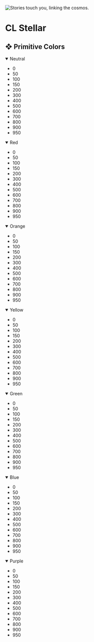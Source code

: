
<Meta title="CL Stellar" />

<Image
  class="absolute z-10 top-0 left-0 w-full h-full object-cover"
  src={Stellar}
  alt="Stories touch you, linking the cosmos."
/>
<main id="cl-doc" class="relative z-20">
  <h1 class="mb-8 font-semibold text-4xl text-inherit">CL Stellar</h1>
  <section>
    <h2 class="font-semibold text-2xl border-0 text-inherit">
      ❖ Primitive Colors
    </h2>
    <div class="grid gap-6 mt-6">
      <details open>
        <summary class="font-semibold text-lg border-0 cursor-pointer">
          Neutral
        </summary>
        <ul class="flex flex-wrap gap-4 mt-2">
          <li class="relative w-8 h-8 rounded-full bg-cl-neutral-0 transition-transform hover:scale-110 hover:shadow-lg hover:shadow-slate-500/50 border border-cl-neutral-50">
            <div class="absolute inset-0 flex items-center justify-center text-xs opacity-30 transition-opacity hover:opacity-100 text-black">
              0
            </div>
          </li>
          <li class="relative w-8 h-8 rounded-full bg-cl-neutral-50 transition-transform hover:scale-110 hover:shadow-lg hover:shadow-slate-500/50">
            <div class="absolute inset-0 flex items-center justify-center text-xs opacity-30 transition-opacity hover:opacity-100 text-black">
              50
            </div>
          </li>
          <li class="relative w-8 h-8 rounded-full bg-cl-neutral-100 transition-transform hover:scale-110 hover:shadow-lg hover:shadow-slate-500/50">
            <div class="absolute inset-0 flex items-center justify-center text-xs opacity-30 transition-opacity hover:opacity-100 text-black">
              100
            </div>
          </li>
          <li class="relative w-8 h-8 rounded-full bg-cl-neutral-150 transition-transform hover:scale-110 hover:shadow-lg hover:shadow-slate-500/50">
            <div class="absolute inset-0 flex items-center justify-center text-xs opacity-30 transition-opacity hover:opacity-100 text-black">
              150
            </div>
          </li>
          <li class="relative w-8 h-8 rounded-full bg-cl-neutral-200 transition-transform hover:scale-110 hover:shadow-lg hover:shadow-slate-500/50">
            <div class="absolute inset-0 flex items-center justify-center text-xs opacity-30 transition-opacity hover:opacity-100 text-black">
              200
            </div>
          </li>
          <li class="relative w-8 h-8 rounded-full bg-cl-neutral-300 transition-transform hover:scale-110 hover:shadow-lg hover:shadow-slate-500/50">
            <div class="absolute inset-0 flex items-center justify-center text-xs opacity-30 transition-opacity hover:opacity-100 text-white">
              300
            </div>
          </li>
          <li class="relative w-8 h-8 rounded-full bg-cl-neutral-400 transition-transform hover:scale-110 hover:shadow-lg hover:shadow-slate-500/50">
            <div class="absolute inset-0 flex items-center justify-center text-xs opacity-30 transition-opacity hover:opacity-100 text-white">
              400
            </div>
          </li>
          <li class="relative w-8 h-8 rounded-full bg-cl-neutral-500 transition-transform hover:scale-110 hover:shadow-lg hover:shadow-slate-500/50">
            <div class="absolute inset-0 flex items-center justify-center text-xs opacity-30 transition-opacity hover:opacity-100 text-white">
              500
            </div>
          </li>
          <li class="relative w-8 h-8 rounded-full bg-cl-neutral-600 transition-transform hover:scale-110 hover:shadow-lg hover:shadow-slate-500/50">
            <div class="absolute inset-0 flex items-center justify-center text-xs opacity-30 transition-opacity hover:opacity-100 text-white">
              600
            </div>
          </li>
          <li class="relative w-8 h-8 rounded-full bg-cl-neutral-700 transition-transform hover:scale-110 hover:shadow-lg hover:shadow-slate-500/50">
            <div class="absolute inset-0 flex items-center justify-center text-xs opacity-30 transition-opacity hover:opacity-100 text-white">
              700
            </div>
          </li>
          <li class="relative w-8 h-8 rounded-full bg-cl-neutral-800 transition-transform hover:scale-110 hover:shadow-lg hover:shadow-slate-500/50">
            <div class="absolute inset-0 flex items-center justify-center text-xs opacity-30 transition-opacity hover:opacity-100 text-white">
              800
            </div>
          </li>
          <li class="relative w-8 h-8 rounded-full bg-cl-neutral-900 transition-transform hover:scale-110 hover:shadow-lg hover:shadow-slate-500/50">
            <div class="absolute inset-0 flex items-center justify-center text-xs opacity-30 transition-opacity hover:opacity-100 text-white">
              900
            </div>
          </li>
          <li class="relative w-8 h-8 rounded-full bg-cl-neutral-950 transition-transform hover:scale-110 hover:shadow-lg hover:shadow-slate-500/50">
            <div class="absolute inset-0 flex items-center justify-center text-xs opacity-30 transition-opacity hover:opacity-100 text-white">
              950
            </div>
          </li>
        </ul>
      </details>
      <details open>
        <summary class="font-semibold text-lg border-0 cursor-pointer">
          Red
        </summary>
        <ul class="flex flex-wrap gap-4 mt-2">
          <li class="relative w-8 h-8 rounded-full bg-cl-red-0 transition-transform hover:scale-110 hover:shadow-lg hover:shadow-slate-500/50">
            <div class="absolute inset-0 flex items-center justify-center text-xs opacity-30 transition-opacity hover:opacity-100 text-black">
              0
            </div>
          </li>
          <li class="relative w-8 h-8 rounded-full bg-cl-red-50 transition-transform hover:scale-110 hover:shadow-lg hover:shadow-slate-500/50">
            <div class="absolute inset-0 flex items-center justify-center text-xs opacity-30 transition-opacity hover:opacity-100 text-black">
              50
            </div>
          </li>
          <li class="relative w-8 h-8 rounded-full bg-cl-red-100 transition-transform hover:scale-110 hover:shadow-lg hover:shadow-slate-500/50">
            <div class="absolute inset-0 flex items-center justify-center text-xs opacity-30 transition-opacity hover:opacity-100 text-black">
              100
            </div>
          </li>
          <li class="relative w-8 h-8 rounded-full bg-cl-red-150 transition-transform hover:scale-110 hover:shadow-lg hover:shadow-slate-500/50">
            <div class="absolute inset-0 flex items-center justify-center text-xs opacity-30 transition-opacity hover:opacity-100 text-black">
              150
            </div>
          </li>
          <li class="relative w-8 h-8 rounded-full bg-cl-red-200 transition-transform hover:scale-110 hover:shadow-lg hover:shadow-slate-500/50">
            <div class="absolute inset-0 flex items-center justify-center text-xs opacity-30 transition-opacity hover:opacity-100 text-black">
              200
            </div>
          </li>
          <li class="relative w-8 h-8 rounded-full bg-cl-red-300 transition-transform hover:scale-110 hover:shadow-lg hover:shadow-slate-500/50">
            <div class="absolute inset-0 flex items-center justify-center text-xs opacity-30 transition-opacity hover:opacity-100 text-white">
              300
            </div>
          </li>
          <li class="relative w-8 h-8 rounded-full bg-cl-red-400 transition-transform hover:scale-110 hover:shadow-lg hover:shadow-slate-500/50">
            <div class="absolute inset-0 flex items-center justify-center text-xs opacity-30 transition-opacity hover:opacity-100 text-white">
              400
            </div>
          </li>
          <li class="relative w-8 h-8 rounded-full bg-cl-red-500 transition-transform hover:scale-110 hover:shadow-lg hover:shadow-slate-500/50">
            <div class="absolute inset-0 flex items-center justify-center text-xs opacity-30 transition-opacity hover:opacity-100 text-white">
              500
            </div>
          </li>
          <li class="relative w-8 h-8 rounded-full bg-cl-red-600 transition-transform hover:scale-110 hover:shadow-lg hover:shadow-slate-500/50">
            <div class="absolute inset-0 flex items-center justify-center text-xs opacity-30 transition-opacity hover:opacity-100 text-white">
              600
            </div>
          </li>
          <li class="relative w-8 h-8 rounded-full bg-cl-red-700 transition-transform hover:scale-110 hover:shadow-lg hover:shadow-slate-500/50">
            <div class="absolute inset-0 flex items-center justify-center text-xs opacity-30 transition-opacity hover:opacity-100 text-white">
              700
            </div>
          </li>
          <li class="relative w-8 h-8 rounded-full bg-cl-red-800 transition-transform hover:scale-110 hover:shadow-lg hover:shadow-slate-500/50">
            <div class="absolute inset-0 flex items-center justify-center text-xs opacity-30 transition-opacity hover:opacity-100 text-white">
              800
            </div>
          </li>
          <li class="relative w-8 h-8 rounded-full bg-cl-red-900 transition-transform hover:scale-110 hover:shadow-lg hover:shadow-slate-500/50">
            <div class="absolute inset-0 flex items-center justify-center text-xs opacity-30 transition-opacity hover:opacity-100 text-white">
              900
            </div>
          </li>
          <li class="relative w-8 h-8 rounded-full bg-cl-red-950 transition-transform hover:scale-110 hover:shadow-lg hover:shadow-slate-500/50">
            <div class="absolute inset-0 flex items-center justify-center text-xs opacity-30 transition-opacity hover:opacity-100 text-white">
              950
            </div>
          </li>
        </ul>
      </details>
      <details open>
        <summary class="font-semibold text-lg border-0 cursor-pointer">
          Orange
        </summary>
        <ul class="flex flex-wrap gap-4 mt-2">
          <li class="relative w-8 h-8 rounded-full bg-cl-orange-0 transition-transform hover:scale-110 hover:shadow-lg hover:shadow-slate-500/50">
            <div class="absolute inset-0 flex items-center justify-center text-xs opacity-30 transition-opacity hover:opacity-100 text-black">
              0
            </div>
          </li>
          <li class="relative w-8 h-8 rounded-full bg-cl-orange-50 transition-transform hover:scale-110 hover:shadow-lg hover:shadow-slate-500/50">
            <div class="absolute inset-0 flex items-center justify-center text-xs opacity-30 transition-opacity hover:opacity-100 text-black">
              50
            </div>
          </li>
          <li class="relative w-8 h-8 rounded-full bg-cl-orange-100 transition-transform hover:scale-110 hover:shadow-lg hover:shadow-slate-500/50">
            <div class="absolute inset-0 flex items-center justify-center text-xs opacity-30 transition-opacity hover:opacity-100 text-black">
              100
            </div>
          </li>
          <li class="relative w-8 h-8 rounded-full bg-cl-orange-150 transition-transform hover:scale-110 hover:shadow-lg hover:shadow-slate-500/50">
            <div class="absolute inset-0 flex items-center justify-center text-xs opacity-30 transition-opacity hover:opacity-100 text-black">
              150
            </div>
          </li>
          <li class="relative w-8 h-8 rounded-full bg-cl-orange-200 transition-transform hover:scale-110 hover:shadow-lg hover:shadow-slate-500/50">
            <div class="absolute inset-0 flex items-center justify-center text-xs opacity-30 transition-opacity hover:opacity-100 text-black">
              200
            </div>
          </li>
          <li class="relative w-8 h-8 rounded-full bg-cl-orange-300 transition-transform hover:scale-110 hover:shadow-lg hover:shadow-slate-500/50">
            <div class="absolute inset-0 flex items-center justify-center text-xs opacity-30 transition-opacity hover:opacity-100 text-black">
              300
            </div>
          </li>
          <li class="relative w-8 h-8 rounded-full bg-cl-orange-400 transition-transform hover:scale-110 hover:shadow-lg hover:shadow-slate-500/50">
            <div class="absolute inset-0 flex items-center justify-center text-xs opacity-30 transition-opacity hover:opacity-100 text-black">
              400
            </div>
          </li>
          <li class="relative w-8 h-8 rounded-full bg-cl-orange-500 transition-transform hover:scale-110 hover:shadow-lg hover:shadow-slate-500/50">
            <div class="absolute inset-0 flex items-center justify-center text-xs opacity-30 transition-opacity hover:opacity-100 text-white">
              500
            </div>
          </li>
          <li class="relative w-8 h-8 rounded-full bg-cl-orange-600 transition-transform hover:scale-110 hover:shadow-lg hover:shadow-slate-500/50">
            <div class="absolute inset-0 flex items-center justify-center text-xs opacity-30 transition-opacity hover:opacity-100 text-white">
              600
            </div>
          </li>
          <li class="relative w-8 h-8 rounded-full bg-cl-orange-700 transition-transform hover:scale-110 hover:shadow-lg hover:shadow-slate-500/50">
            <div class="absolute inset-0 flex items-center justify-center text-xs opacity-30 transition-opacity hover:opacity-100 text-white">
              700
            </div>
          </li>
          <li class="relative w-8 h-8 rounded-full bg-cl-orange-800 transition-transform hover:scale-110 hover:shadow-lg hover:shadow-slate-500/50">
            <div class="absolute inset-0 flex items-center justify-center text-xs opacity-30 transition-opacity hover:opacity-100 text-white">
              800
            </div>
          </li>
          <li class="relative w-8 h-8 rounded-full bg-cl-orange-900 transition-transform hover:scale-110 hover:shadow-lg hover:shadow-slate-500/50">
            <div class="absolute inset-0 flex items-center justify-center text-xs opacity-30 transition-opacity hover:opacity-100 text-white">
              900
            </div>
          </li>
          <li class="relative w-8 h-8 rounded-full bg-cl-orange-950 transition-transform hover:scale-110 hover:shadow-lg hover:shadow-slate-500/50">
            <div class="absolute inset-0 flex items-center justify-center text-xs opacity-30 transition-opacity hover:opacity-100 text-white">
              950
            </div>
          </li>
        </ul>
      </details>
      <details open>
        <summary class="font-semibold text-lg border-0 cursor-pointer">
          Yellow
        </summary>
        <ul class="flex flex-wrap gap-4 mt-2">
          <li class="relative w-8 h-8 rounded-full bg-cl-yellow-0 transition-transform hover:scale-110 hover:shadow-lg hover:shadow-slate-500/50">
            <div class="absolute inset-0 flex items-center justify-center text-xs opacity-30 transition-opacity hover:opacity-100 text-black">
              0
            </div>
          </li>
          <li class="relative w-8 h-8 rounded-full bg-cl-yellow-50 transition-transform hover:scale-110 hover:shadow-lg hover:shadow-slate-500/50">
            <div class="absolute inset-0 flex items-center justify-center text-xs opacity-30 transition-opacity hover:opacity-100 text-black">
              50
            </div>
          </li>
          <li class="relative w-8 h-8 rounded-full bg-cl-yellow-100 transition-transform hover:scale-110 hover:shadow-lg hover:shadow-slate-500/50">
            <div class="absolute inset-0 flex items-center justify-center text-xs opacity-30 transition-opacity hover:opacity-100 text-black">
              100
            </div>
          </li>
          <li class="relative w-8 h-8 rounded-full bg-cl-yellow-150 transition-transform hover:scale-110 hover:shadow-lg hover:shadow-slate-500/50">
            <div class="absolute inset-0 flex items-center justify-center text-xs opacity-30 transition-opacity hover:opacity-100 text-black">
              150
            </div>
          </li>
          <li class="relative w-8 h-8 rounded-full bg-cl-yellow-200 transition-transform hover:scale-110 hover:shadow-lg hover:shadow-slate-500/50">
            <div class="absolute inset-0 flex items-center justify-center text-xs opacity-30 transition-opacity hover:opacity-100 text-black">
              200
            </div>
          </li>
          <li class="relative w-8 h-8 rounded-full bg-cl-yellow-300 transition-transform hover:scale-110 hover:shadow-lg hover:shadow-slate-500/50">
            <div class="absolute inset-0 flex items-center justify-center text-xs opacity-30 transition-opacity hover:opacity-100 text-black">
              300
            </div>
          </li>
          <li class="relative w-8 h-8 rounded-full bg-cl-yellow-400 transition-transform hover:scale-110 hover:shadow-lg hover:shadow-slate-500/50">
            <div class="absolute inset-0 flex items-center justify-center text-xs opacity-30 transition-opacity hover:opacity-100 text-black">
              400
            </div>
          </li>
          <li class="relative w-8 h-8 rounded-full bg-cl-yellow-500 transition-transform hover:scale-110 hover:shadow-lg hover:shadow-slate-500/50">
            <div class="absolute inset-0 flex items-center justify-center text-xs opacity-30 transition-opacity hover:opacity-100 text-black">
              500
            </div>
          </li>
          <li class="relative w-8 h-8 rounded-full bg-cl-yellow-600 transition-transform hover:scale-110 hover:shadow-lg hover:shadow-slate-500/50">
            <div class="absolute inset-0 flex items-center justify-center text-xs opacity-30 transition-opacity hover:opacity-100 text-white">
              600
            </div>
          </li>
          <li class="relative w-8 h-8 rounded-full bg-cl-yellow-700 transition-transform hover:scale-110 hover:shadow-lg hover:shadow-slate-500/50">
            <div class="absolute inset-0 flex items-center justify-center text-xs opacity-30 transition-opacity hover:opacity-100 text-white">
              700
            </div>
          </li>
          <li class="relative w-8 h-8 rounded-full bg-cl-yellow-800 transition-transform hover:scale-110 hover:shadow-lg hover:shadow-slate-500/50">
            <div class="absolute inset-0 flex items-center justify-center text-xs opacity-30 transition-opacity hover:opacity-100 text-white">
              800
            </div>
          </li>
          <li class="relative w-8 h-8 rounded-full bg-cl-yellow-900 transition-transform hover:scale-110 hover:shadow-lg hover:shadow-slate-500/50">
            <div class="absolute inset-0 flex items-center justify-center text-xs opacity-30 transition-opacity hover:opacity-100 text-white">
              900
            </div>
          </li>
          <li class="relative w-8 h-8 rounded-full bg-cl-yellow-950 transition-transform hover:scale-110 hover:shadow-lg hover:shadow-slate-500/50">
            <div class="absolute inset-0 flex items-center justify-center text-xs opacity-30 transition-opacity hover:opacity-100 text-white">
              950
            </div>
          </li>
        </ul>
      </details>
      <details open>
        <summary class="font-semibold text-lg border-0 cursor-pointer">
          Green
        </summary>
        <ul class="flex flex-wrap gap-4 mt-2">
          <li class="relative w-8 h-8 rounded-full bg-cl-green-0 transition-transform hover:scale-110 hover:shadow-lg hover:shadow-slate-500/50">
            <div class="absolute inset-0 flex items-center justify-center text-xs opacity-30 transition-opacity hover:opacity-100 text-black">
              0
            </div>
          </li>
          <li class="relative w-8 h-8 rounded-full bg-cl-green-50 transition-transform hover:scale-110 hover:shadow-lg hover:shadow-slate-500/50">
            <div class="absolute inset-0 flex items-center justify-center text-xs opacity-30 transition-opacity hover:opacity-100 text-black">
              50
            </div>
          </li>
          <li class="relative w-8 h-8 rounded-full bg-cl-green-100 transition-transform hover:scale-110 hover:shadow-lg hover:shadow-slate-500/50">
            <div class="absolute inset-0 flex items-center justify-center text-xs opacity-30 transition-opacity hover:opacity-100 text-black">
              100
            </div>
          </li>
          <li class="relative w-8 h-8 rounded-full bg-cl-green-150 transition-transform hover:scale-110 hover:shadow-lg hover:shadow-slate-500/50">
            <div class="absolute inset-0 flex items-center justify-center text-xs opacity-30 transition-opacity hover:opacity-100 text-black">
              150
            </div>
          </li>
          <li class="relative w-8 h-8 rounded-full bg-cl-green-200 transition-transform hover:scale-110 hover:shadow-lg hover:shadow-slate-500/50">
            <div class="absolute inset-0 flex items-center justify-center text-xs opacity-30 transition-opacity hover:opacity-100 text-black">
              200
            </div>
          </li>
          <li class="relative w-8 h-8 rounded-full bg-cl-green-300 transition-transform hover:scale-110 hover:shadow-lg hover:shadow-slate-500/50">
            <div class="absolute inset-0 flex items-center justify-center text-xs opacity-30 transition-opacity hover:opacity-100 text-black">
              300
            </div>
          </li>
          <li class="relative w-8 h-8 rounded-full bg-cl-green-400 transition-transform hover:scale-110 hover:shadow-lg hover:shadow-slate-500/50">
            <div class="absolute inset-0 flex items-center justify-center text-xs opacity-30 transition-opacity hover:opacity-100 text-white">
              400
            </div>
          </li>
          <li class="relative w-8 h-8 rounded-full bg-cl-green-500 transition-transform hover:scale-110 hover:shadow-lg hover:shadow-slate-500/50">
            <div class="absolute inset-0 flex items-center justify-center text-xs opacity-30 transition-opacity hover:opacity-100 text-white">
              500
            </div>
          </li>
          <li class="relative w-8 h-8 rounded-full bg-cl-green-600 transition-transform hover:scale-110 hover:shadow-lg hover:shadow-slate-500/50">
            <div class="absolute inset-0 flex items-center justify-center text-xs opacity-30 transition-opacity hover:opacity-100 text-white">
              600
            </div>
          </li>
          <li class="relative w-8 h-8 rounded-full bg-cl-green-700 transition-transform hover:scale-110 hover:shadow-lg hover:shadow-slate-500/50">
            <div class="absolute inset-0 flex items-center justify-center text-xs opacity-30 transition-opacity hover:opacity-100 text-white">
              700
            </div>
          </li>
          <li class="relative w-8 h-8 rounded-full bg-cl-green-800 transition-transform hover:scale-110 hover:shadow-lg hover:shadow-slate-500/50">
            <div class="absolute inset-0 flex items-center justify-center text-xs opacity-30 transition-opacity hover:opacity-100 text-white">
              800
            </div>
          </li>
          <li class="relative w-8 h-8 rounded-full bg-cl-green-900 transition-transform hover:scale-110 hover:shadow-lg hover:shadow-slate-500/50">
            <div class="absolute inset-0 flex items-center justify-center text-xs opacity-30 transition-opacity hover:opacity-100 text-white">
              900
            </div>
          </li>
          <li class="relative w-8 h-8 rounded-full bg-cl-green-950 transition-transform hover:scale-110 hover:shadow-lg hover:shadow-slate-500/50">
            <div class="absolute inset-0 flex items-center justify-center text-xs opacity-30 transition-opacity hover:opacity-100 text-white">
              950
            </div>
          </li>
        </ul>
      </details>
      <details open>
        <summary class="font-semibold text-lg border-0 cursor-pointer">
          Blue
        </summary>
        <ul class="flex flex-wrap gap-4 mt-2">
          <li class="relative w-8 h-8 rounded-full bg-cl-blue-0 transition-transform hover:scale-110 hover:shadow-lg hover:shadow-slate-500/50">
            <div class="absolute inset-0 flex items-center justify-center text-xs opacity-30 transition-opacity hover:opacity-100 text-black">
              0
            </div>
          </li>
          <li class="relative w-8 h-8 rounded-full bg-cl-blue-50 transition-transform hover:scale-110 hover:shadow-lg hover:shadow-slate-500/50">
            <div class="absolute inset-0 flex items-center justify-center text-xs opacity-30 transition-opacity hover:opacity-100 text-black">
              50
            </div>
          </li>
          <li class="relative w-8 h-8 rounded-full bg-cl-blue-100 transition-transform hover:scale-110 hover:shadow-lg hover:shadow-slate-500/50">
            <div class="absolute inset-0 flex items-center justify-center text-xs opacity-30 transition-opacity hover:opacity-100 text-black">
              100
            </div>
          </li>
          <li class="relative w-8 h-8 rounded-full bg-cl-blue-150 transition-transform hover:scale-110 hover:shadow-lg hover:shadow-slate-500/50">
            <div class="absolute inset-0 flex items-center justify-center text-xs opacity-30 transition-opacity hover:opacity-100 text-black">
              150
            </div>
          </li>
          <li class="relative w-8 h-8 rounded-full bg-cl-blue-200 transition-transform hover:scale-110 hover:shadow-lg hover:shadow-slate-500/50">
            <div class="absolute inset-0 flex items-center justify-center text-xs opacity-30 transition-opacity hover:opacity-100 text-black">
              200
            </div>
          </li>
          <li class="relative w-8 h-8 rounded-full bg-cl-blue-300 transition-transform hover:scale-110 hover:shadow-lg hover:shadow-slate-500/50">
            <div class="absolute inset-0 flex items-center justify-center text-xs opacity-30 transition-opacity hover:opacity-100 text-white">
              300
            </div>
          </li>
          <li class="relative w-8 h-8 rounded-full bg-cl-blue-400 transition-transform hover:scale-110 hover:shadow-lg hover:shadow-slate-500/50">
            <div class="absolute inset-0 flex items-center justify-center text-xs opacity-30 transition-opacity hover:opacity-100 text-white">
              400
            </div>
          </li>
          <li class="relative w-8 h-8 rounded-full bg-cl-blue-500 transition-transform hover:scale-110 hover:shadow-lg hover:shadow-slate-500/50">
            <div class="absolute inset-0 flex items-center justify-center text-xs opacity-30 transition-opacity hover:opacity-100 text-white">
              500
            </div>
          </li>
          <li class="relative w-8 h-8 rounded-full bg-cl-blue-600 transition-transform hover:scale-110 hover:shadow-lg hover:shadow-slate-500/50">
            <div class="absolute inset-0 flex items-center justify-center text-xs opacity-30 transition-opacity hover:opacity-100 text-white">
              600
            </div>
          </li>
          <li class="relative w-8 h-8 rounded-full bg-cl-blue-700 transition-transform hover:scale-110 hover:shadow-lg hover:shadow-slate-500/50">
            <div class="absolute inset-0 flex items-center justify-center text-xs opacity-30 transition-opacity hover:opacity-100 text-white">
              700
            </div>
          </li>
          <li class="relative w-8 h-8 rounded-full bg-cl-blue-800 transition-transform hover:scale-110 hover:shadow-lg hover:shadow-slate-500/50">
            <div class="absolute inset-0 flex items-center justify-center text-xs opacity-30 transition-opacity hover:opacity-100 text-white">
              800
            </div>
          </li>
          <li class="relative w-8 h-8 rounded-full bg-cl-blue-900 transition-transform hover:scale-110 hover:shadow-lg hover:shadow-slate-500/50">
            <div class="absolute inset-0 flex items-center justify-center text-xs opacity-30 transition-opacity hover:opacity-100 text-white">
              900
            </div>
          </li>
          <li class="relative w-8 h-8 rounded-full bg-cl-blue-950 transition-transform hover:scale-110 hover:shadow-lg hover:shadow-slate-500/50">
            <div class="absolute inset-0 flex items-center justify-center text-xs opacity-30 transition-opacity hover:opacity-100 text-white">
              950
            </div>
          </li>
        </ul>
      </details>
      <details open>
        <summary class="font-semibold text-lg border-0 cursor-pointer">
          Purple
        </summary>
        <ul class="flex flex-wrap gap-4 mt-2">
          <li class="relative w-8 h-8 rounded-full bg-cl-purple-0 transition-transform hover:scale-110 hover:shadow-lg hover:shadow-slate-500/50">
            <div class="absolute inset-0 flex items-center justify-center text-xs opacity-30 transition-opacity hover:opacity-100 text-black">
              0
            </div>
          </li>
          <li class="relative w-8 h-8 rounded-full bg-cl-purple-50 transition-transform hover:scale-110 hover:shadow-lg hover:shadow-slate-500/50">
            <div class="absolute inset-0 flex items-center justify-center text-xs opacity-30 transition-opacity hover:opacity-100 text-black">
              50
            </div>
          </li>
          <li class="relative w-8 h-8 rounded-full bg-cl-purple-100 transition-transform hover:scale-110 hover:shadow-lg hover:shadow-slate-500/50">
            <div class="absolute inset-0 flex items-center justify-center text-xs opacity-30 transition-opacity hover:opacity-100 text-black">
              100
            </div>
          </li>
          <li class="relative w-8 h-8 rounded-full bg-cl-purple-150 transition-transform hover:scale-110 hover:shadow-lg hover:shadow-slate-500/50">
            <div class="absolute inset-0 flex items-center justify-center text-xs opacity-30 transition-opacity hover:opacity-100 text-black">
              150
            </div>
          </li>
          <li class="relative w-8 h-8 rounded-full bg-cl-purple-200 transition-transform hover:scale-110 hover:shadow-lg hover:shadow-slate-500/50">
            <div class="absolute inset-0 flex items-center justify-center text-xs opacity-30 transition-opacity hover:opacity-100 text-black">
              200
            </div>
          </li>
          <li class="relative w-8 h-8 rounded-full bg-cl-purple-300 transition-transform hover:scale-110 hover:shadow-lg hover:shadow-slate-500/50">
            <div class="absolute inset-0 flex items-center justify-center text-xs opacity-30 transition-opacity hover:opacity-100 text-black">
              300
            </div>
          </li>
          <li class="relative w-8 h-8 rounded-full bg-cl-purple-400 transition-transform hover:scale-110 hover:shadow-lg hover:shadow-slate-500/50">
            <div class="absolute inset-0 flex items-center justify-center text-xs opacity-30 transition-opacity hover:opacity-100 text-white">
              400
            </div>
          </li>
          <li class="relative w-8 h-8 rounded-full bg-cl-purple-500 transition-transform hover:scale-110 hover:shadow-lg hover:shadow-slate-500/50">
            <div class="absolute inset-0 flex items-center justify-center text-xs opacity-30 transition-opacity hover:opacity-100 text-white">
              500
            </div>
          </li>
          <li class="relative w-8 h-8 rounded-full bg-cl-purple-600 transition-transform hover:scale-110 hover:shadow-lg hover:shadow-slate-500/50">
            <div class="absolute inset-0 flex items-center justify-center text-xs opacity-30 transition-opacity hover:opacity-100 text-white">
              600
            </div>
          </li>
          <li class="relative w-8 h-8 rounded-full bg-cl-purple-700 transition-transform hover:scale-110 hover:shadow-lg hover:shadow-slate-500/50">
            <div class="absolute inset-0 flex items-center justify-center text-xs opacity-30 transition-opacity hover:opacity-100 text-white">
              700
            </div>
          </li>
          <li class="relative w-8 h-8 rounded-full bg-cl-purple-800 transition-transform hover:scale-110 hover:shadow-lg hover:shadow-slate-500/50">
            <div class="absolute inset-0 flex items-center justify-center text-xs opacity-30 transition-opacity hover:opacity-100 text-white">
              800
            </div>
          </li>
          <li class="relative w-8 h-8 rounded-full bg-cl-purple-900 transition-transform hover:scale-110 hover:shadow-lg hover:shadow-slate-500/50">
            <div class="absolute inset-0 flex items-center justify-center text-xs opacity-30 transition-opacity hover:opacity-100 text-white">
              900
            </div>
          </li>
          <li class="relative w-8 h-8 rounded-full bg-cl-purple-950 transition-transform hover:scale-110 hover:shadow-lg hover:shadow-slate-500/50">
            <div class="absolute inset-0 flex items-center justify-center text-xs opacity-30 transition-opacity hover:opacity-100 text-white">
              950
            </div>
          </li>
        </ul>
      </details>
    </div>
  </section>
</main>
<style>
  {`
    .sbdocs {
      background: #0B0F2B;
      color: #ffffff;
    }
    #cl-doc {
      // Reset
      *:where(:not(iframe, canvas, img, svg, video):not(svg *)) {
        all: unset;
        display: revert;
      }
      *,*::before,*::after {
        margin: 0;
        padding: 0;
        box-sizing: border-box;
      }
      ol,ul,li {
        list-style: none;
      }
      img {
        max-width: 100%;
      }
      table {
        border-collapse: collapse;
      }
      p {
        display: inline-block;
        color: inherit;
        font-size: inherit;
      }
    }
  `}
</style>
